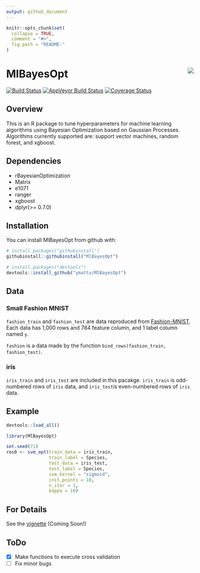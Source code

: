 ```yaml
---
output: github_document
---
```


<!-- README.md is generated from README.Rmd. Please edit that file -->

```r
knitr::opts_chunk$set(
  collapse = TRUE,
  comment = "#>",
  fig.path = "README-"
)
```

# MlBayesOpt <img src="logo.png" align="right" />

[![Build Status](https://travis-ci.org/ymattu/MlBayesOpt.svg?branch=master)](https://travis-ci.org/ymattu/MlBayesOpt)
[![AppVeyor Build Status](https://ci.appveyor.com/api/projects/status/github/ymattu/MlBayesOpt?branch=master&svg=true)](https://ci.appveyor.com/project/ymattu/MlBayesOpt)
[![Coverage Status](https://img.shields.io/codecov/c/github/ymattu/MlBayesOpt/master.svg)](https://codecov.io/github/ymattu/MlBayesOpt?branch=master)

## Overview
This is an R package to tune hyperparameters for machine learning algorithms
using Bayesian Optimization based on Gaussian Processes. Algorithms currently
supported are: support vector machines, random forest, and xgboost. 

## Dependencies
- rBayesianOptimization
- Matrix
- e1071
- ranger
- xgboost
- dplyr(>= 0.7.0)

## Installation

You can install MlBayesOpt from github with:

```r
# install.packages("githubinstall")
githubinstall::githubinstall("MlBayesOpt")

# install.packages("devtools")
devtools::install_github("ymattu/MlBayesOpt")
```

## Data
### Small Fashion MNIST
`fashion_train` and `fashion_test` are data reproduced from [Fashion-MNIST](https://github.com/zalandoresearch/fashion-mnist). Each data has 1,000 rows and 784 feature column, and 1 label column named `y`.

`fashion` is a data made by the function `bind_rows(fashion_train, fashion_test)`.

### iris
`iris_train` and `iris_test` are included in this pacakge. `iris_train` is odd-numbered rows of `iris` data, and `iris_test`is even-numbered rows of `iris` data.

## Example
```r
devtools::load_all()
```

```r
library(MlBayesOpt)

set.seed(71)
res0 <- svm_opt(train_data = iris_train,
                train_label = Species,
                test_data = iris_test,
                test_label = Species,
                svm_kernel = "sigmoid",
                init_points = 10,
                n_iter = 1,
                kappa = 10)
```

## For Details
See the [vignette](https://ymattu.github.io/MlBayesOpt/articles/MlBayesOpt.html) (Coming Soon!)

## ToDo
- [x] Make functions to execute cross validation
- [ ] Fix minor bugs
